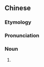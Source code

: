 {{also|剩儿}}
==Chinese==
{{zh-forms|s=剩儿}}

===Etymology===
{{zh-compound|剩|兒|[[leftover]]|''diminutive suffix''}}

===Pronunciation===
{{zh-pron
|m=shèngr
|cat=n
}}

===Noun===
{{zh-noun}}

# {{zh-erhua form of}}